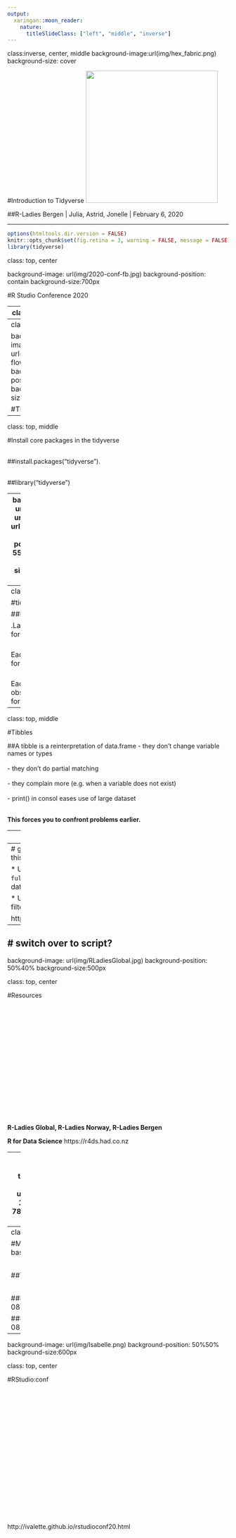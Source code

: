 ```yaml
---
output:
  xaringan::moon_reader:
    nature:
      titleSlideClass: ["left", "middle", "inverse"]
---
```

class:inverse, center, middle
background-image:url(img/hex_fabric.png)
background-size: cover

#Introduction to Tidyverse
<img src = "img/tidyverse-logo.png" width = "300px"/>

##R-Ladies Bergen | Julia, Astrid, Jonelle | February 6, 2020

---

```r
options(htmltools.dir.version = FALSE)
knitr::opts_chunk$set(fig.retina = 3, warning = FALSE, message = FALSE)
library(tidyverse)
```

class: top, center

background-image: url(img/2020-conf-fb.jpg)
background-position: contain
background-size:700px 

#R Studio Conference 2020

---
class: center, top


#The tidyverse is<br /> <br /> fundamentally human-centered.<br /> <br />

.red[It is not just a collection of packages<br /> <br /> although it is that!<br /> <br />

It is also a community of people who use these packages;<br /> <br /> 

a diverse, inclusive, and welcoming community.]

---
class: top, center

background-image: url(img/tidyverse-flow.png)
background-position: contain
background-size:600px 

#Tidyverse flow

---
class: top, middle

#Install core packages in the tidyverse <br /> <br />

##install.packages("tidyverse"). <br /> <br />

##library("tidyverse") 

---
background-image: url(img/tidyr.png), url(img/dplyr.png), url(img/ggplot2.png)
background-position: 18%75%, 55%50%, 93%30%
background-size:250px, 250px, 250px

class:top, center 

#Tidy, transform, visualize 


---
class: top, middle

#tidyr

##In tidy data:

.Large[Each variable forms a column.<br /> <br />

Each observation forms a row.<br /> <br />

Each type of observational unit forms a table.]


---
class: top, middle

#Tibbles

##A tibble is a reinterpretation of data.frame
- they don’t change variable names or types<br /> <br />
- they don’t do partial matching<br /> <br />
- they complain more (e.g. when a variable does not exist)<br /> <br />
- print() in consol eases use of large dataset<br /> <br /> 

**This forces you to confront problems earlier.**

---
class: top, middle

# dplyr

A consistent set of verbs for the most common data manipulation challenges:

* `select()` extracts variables by column names
* `filter()` extracts cases
* `mutate()` creates new variables in new column
* `arrange()` reorders the cases by rows
* `group_by()` make groupwise operations on cases
* `summarise()` creates tables of mini summaries

* Connect operations with **the pipe** `%>%` 
---
# get an example in here ---  work on this? or add to script .rmd

* Use `left_join()`, `right_join()`, `full_join()`, or `inner_join()` to join datasets

* Use `semi_join()` or `anti_join()` to filter datasets against each other

https://r4ds.had.co.nz/transform.html

---
# switch over to script?
---
background-image: url(img/RLadiesGlobal.jpg)
background-position: 50%40%
background-size:500px

class: top, center

#Resources

<br /> <br /> <br /> <br /> <br /> <br /> <br /> <br /> <br /> <br /> <br /> <br /> <br /> <br /> <br />

**R-Ladies Global, R-Ladies Norway, R-Ladies Bergen**

**R for Data Science** https://r4ds.had.co.nz

---
background-image: url(img/viz.png), url(img/data-import.png), url(img/data-transformation.png), url(img/rmarkdown-2.0.png), url(img/shiny.png), url(img/strings.png)
background-position: 10%90%, 30%75%, 50%60%, 60%45%, 78%30%, 90%15%
background-size:300px, 300px, 300px, 300px, 300px, 300px

class: top, left

#Cheet sheets galore!
https://rstudio.cloud/learn/cheat-sheets




---
class: top, center

#Many resources available for the<br /> base R-curious!

<br /> 

##Try the two-part blog by Rebecca Barter

<br />

###http://www.rebeccabarter.com/blog/2019-08-05_base_r_to_tidyverse/

###http://www.rebeccabarter.com/blog/2019-08-05_base_r_to_tidyverse_pt2/

---
background-image: url(img/Isabelle.png)
background-position: 50%50%
background-size:600px

class: top, center


#RStudio:conf

<br /> <br /> <br /> <br /> <br /> <br /> <br /> <br /> <br /> <br /> <br /> <br /> <br /> <br /> <br /> <br /> <br /> 

http://ivalette.github.io/rstudioconf20.html



